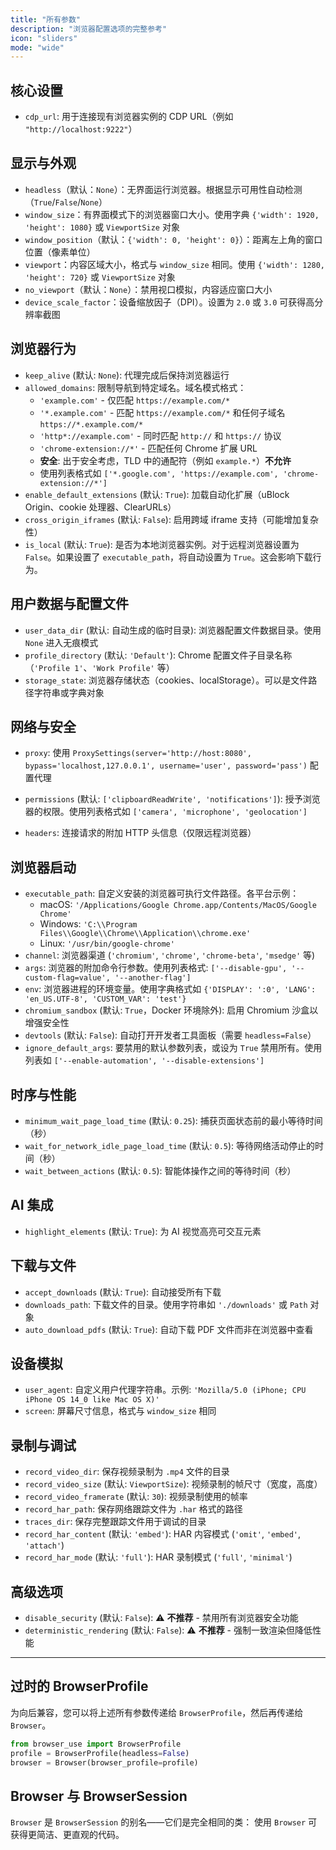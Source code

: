 ```yaml
---
title: "所有参数"
description: "浏览器配置选项的完整参考"
icon: "sliders"
mode: "wide"
---
```


## 核心设置

- `cdp_url`: 用于连接现有浏览器实例的 CDP URL（例如 `"http://localhost:9222"`）

## 显示与外观

- `headless`（默认：`None`）：无界面运行浏览器。根据显示可用性自动检测（`True`/`False`/`None`）
- `window_size`：有界面模式下的浏览器窗口大小。使用字典 `{'width': 1920, 'height': 1080}` 或 `ViewportSize` 对象
- `window_position`（默认：`{'width': 0, 'height': 0}`）：距离左上角的窗口位置（像素单位）
- `viewport`：内容区域大小，格式与 `window_size` 相同。使用 `{'width': 1280, 'height': 720}` 或 `ViewportSize` 对象
- `no_viewport`（默认：`None`）：禁用视口模拟，内容适应窗口大小
- `device_scale_factor`：设备缩放因子（DPI）。设置为 `2.0` 或 `3.0` 可获得高分辨率截图

## 浏览器行为

- `keep_alive` (默认: `None`): 代理完成后保持浏览器运行
- `allowed_domains`: 限制导航到特定域名。域名模式格式：
  - `'example.com'` - 仅匹配 `https://example.com/*`
  - `'*.example.com'` - 匹配 `https://example.com/*` 和任何子域名 `https://*.example.com/*`
  - `'http*://example.com'` - 同时匹配 `http://` 和 `https://` 协议
  - `'chrome-extension://*'` - 匹配任何 Chrome 扩展 URL
  - **安全**: 出于安全考虑，TLD 中的通配符（例如 `example.*`）**不允许**
  - 使用列表格式如 `['*.google.com', 'https://example.com', 'chrome-extension://*']`
- `enable_default_extensions` (默认: `True`): 加载自动化扩展（uBlock Origin、cookie 处理器、ClearURLs）
- `cross_origin_iframes` (默认: `False`): 启用跨域 iframe 支持（可能增加复杂性）
- `is_local` (默认: `True`): 是否为本地浏览器实例。对于远程浏览器设置为 `False`。如果设置了 `executable_path`，将自动设置为 `True`。这会影响下载行为。

## 用户数据与配置文件

- `user_data_dir` (默认: 自动生成的临时目录): 浏览器配置文件数据目录。使用 `None` 进入无痕模式
- `profile_directory` (默认: `'Default'`): Chrome 配置文件子目录名称（`'Profile 1'`、`'Work Profile'` 等）
- `storage_state`: 浏览器存储状态（cookies、localStorage）。可以是文件路径字符串或字典对象

## 网络与安全

- `proxy`: 使用 `ProxySettings(server='http://host:8080', bypass='localhost,127.0.0.1', username='user', password='pass')` 配置代理
- `permissions` (默认: `['clipboardReadWrite', 'notifications']`): 授予浏览器的权限。使用列表格式如 `['camera', 'microphone', 'geolocation']`

- `headers`: 连接请求的附加 HTTP 头信息（仅限远程浏览器）

## 浏览器启动

- `executable_path`: 自定义安装的浏览器可执行文件路径。各平台示例：
  - macOS: `'/Applications/Google Chrome.app/Contents/MacOS/Google Chrome'`
  - Windows: `'C:\\Program Files\\Google\\Chrome\\Application\\chrome.exe'`
  - Linux: `'/usr/bin/google-chrome'`
- `channel`: 浏览器渠道 (`'chromium'`, `'chrome'`, `'chrome-beta'`, `'msedge'` 等)
- `args`: 浏览器的附加命令行参数。使用列表格式: `['--disable-gpu', '--custom-flag=value', '--another-flag']`
- `env`: 浏览器进程的环境变量。使用字典格式如 `{'DISPLAY': ':0', 'LANG': 'en_US.UTF-8', 'CUSTOM_VAR': 'test'}`
- `chromium_sandbox` (默认: `True`，Docker 环境除外): 启用 Chromium 沙盒以增强安全性
- `devtools` (默认: `False`): 自动打开开发者工具面板（需要 `headless=False`）
- `ignore_default_args`: 要禁用的默认参数列表，或设为 `True` 禁用所有。使用列表如 `['--enable-automation', '--disable-extensions']`

## 时序与性能

- `minimum_wait_page_load_time` (默认: `0.25`): 捕获页面状态前的最小等待时间（秒）
- `wait_for_network_idle_page_load_time` (默认: `0.5`): 等待网络活动停止的时间（秒）
- `wait_between_actions` (默认: `0.5`): 智能体操作之间的等待时间（秒）

## AI 集成

- `highlight_elements` (默认: `True`): 为 AI 视觉高亮可交互元素

## 下载与文件

- `accept_downloads` (默认: `True`): 自动接受所有下载
- `downloads_path`: 下载文件的目录。使用字符串如 `'./downloads'` 或 `Path` 对象
- `auto_download_pdfs` (默认: `True`): 自动下载 PDF 文件而非在浏览器中查看

## 设备模拟

- `user_agent`: 自定义用户代理字符串。示例: `'Mozilla/5.0 (iPhone; CPU iPhone OS 14_0 like Mac OS X)'`
- `screen`: 屏幕尺寸信息，格式与 `window_size` 相同

## 录制与调试

- `record_video_dir`: 保存视频录制为 `.mp4` 文件的目录
- `record_video_size` (默认: `ViewportSize`): 视频录制的帧尺寸（宽度，高度）
- `record_video_framerate` (默认: `30`): 视频录制使用的帧率
- `record_har_path`: 保存网络跟踪文件为 `.har` 格式的路径
- `traces_dir`: 保存完整跟踪文件用于调试的目录
- `record_har_content` (默认: `'embed'`): HAR 内容模式 (`'omit'`, `'embed'`, `'attach'`)
- `record_har_mode` (默认: `'full'`): HAR 录制模式 (`'full'`, `'minimal'`)

## 高级选项

- `disable_security` (默认: `False`): ⚠️ **不推荐** - 禁用所有浏览器安全功能
- `deterministic_rendering` (默认: `False`): ⚠️ **不推荐** - 强制一致渲染但降低性能

---

## 过时的 BrowserProfile

为向后兼容，您可以将上述所有参数传递给 `BrowserProfile`，然后再传递给 `Browser`。

```python
from browser_use import BrowserProfile
profile = BrowserProfile(headless=False)
browser = Browser(browser_profile=profile)
```

## Browser 与 BrowserSession

`Browser` 是 `BrowserSession` 的别名——它们是完全相同的类：
使用 `Browser` 可获得更简洁、更直观的代码。
